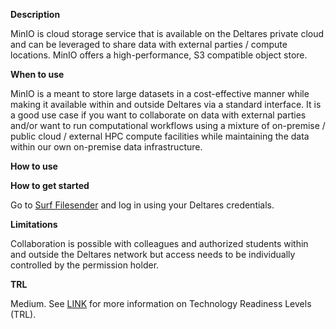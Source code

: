 **Description**

MinIO is cloud storage service that is available on the Deltares private cloud and can be leveraged to share data with external parties / compute locations. MinIO offers a high-performance, S3 compatible object store.

**When to use**

MinIO is a meant to store large datasets in a cost-effective manner while making it available within and outside Deltares via a standard interface. It is a good use case if you want to collaborate on data with external parties and/or want to run computational workflows using a mixture of on-premise / public cloud / external HPC compute facilities while maintaining the data within our own on-premise data infrastructure.

**How to use**

**How to get started**

Go to [Surf Filesender](https://www.surf.nl/diensten/surffilesender) and log in using your Deltares credentials.

**Limitations**

Collaboration is possible with colleagues and authorized students within and outside the Deltares network but access needs to be individually controlled by the permission holder.

**TRL**

Medium. See [LINK](/storage-finder/trl) for more information on Technology Readiness Levels (TRL).
